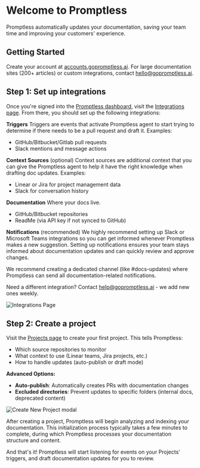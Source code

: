 # Welcome to Promptless

Promptless automatically updates your documentation, saving your team time and improving your customers' experience.

## Getting Started

Create your account at [accounts.gopromptless.ai](https://accounts.gopromptless.ai). For large documentation sites (200+ articles) or custom integrations, contact [hello@gopromptless.ai](mailto:hello@gopromptless.ai).



## Step 1: Set up integrations

Once you're signed into the [Promptless dashboard](https://app.gopromptless.ai/), visit the [Integrations page](https://app.gopromptless.ai/integrations). From there, you should set up the following integrations:

**Triggers**
Triggers are events that activate Promptless agent to start trying to determine if there needs to be a pull request and draft it. Examples:
- GitHub/Bitbucket/Gitlab pull requests
- Slack mentions and message actions

**Context Sources** (optional)
Context sources are additional context that you can give the Promptless agent to help it have the right knowledge when drafting doc updates. Examples:
- Linear or Jira for project management data
- Slack for conversation history

**Documentation**
Where your docs live.
- GitHub/Bitbucket repositories
- ReadMe (via API key if not synced to GitHub)

**Notifications** (recommended)
We highly recommend setting up Slack or Microsoft Teams integrations so you can get informed whenever Promptless makes a new suggestion. Setting up notifications ensures your team stays informed about documentation updates and can quickly review and approve changes.

We recommend creating a dedicated channel (like #docs-updates) where Promptless can send all documentation-related notifications.

Need a different integration? Contact [help@gopromptless.ai](mailto:help@gopromptless.ai) - we add new ones weekly.

<Frame>
  <img src="./assets/integrations-page.png" alt="Integrations Page" />
</Frame>

## Step 2: Create a project

Visit the [Projects page](https://app.gopromptless.ai/projects) to create your first project. This tells Promptless:
- Which source repositories to monitor
- What context to use (Linear teams, Jira projects, etc.)
- How to handle updates (auto-publish or draft mode)

**Advanced Options:**
- **Auto-publish**: Automatically creates PRs with documentation changes
- **Excluded directories**: Prevent updates to specific folders (internal docs, deprecated content)

<Frame>
  <img src="https://promptless-customer-doc-assets.s3.amazonaws.com/docs-images/org_2lvkgU9erOFxYhtEVVC0ymPrPdF/80863009-2671-4d86-91d6-95633becce22-new-project-modal-updated.png" alt="Create New Project modal" />
</Frame>

After creating a project, Promptless will begin analyzing and indexing your documentation. This initialization process typically takes a few minutes to complete, during which Promptless processes your documentation structure and content.

And that's it! Promptless will start listening for events on your Projects' triggers, and draft documentation updates for you to review.
